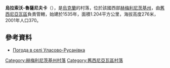 {{coord|49|36|43|N|27|33|36|E|scale:100000|display=title}}

'''烏拉索沃-魯薩尼夫卡'''（{{lang-uk|Уласово-Русанівка}}），是[[烏克蘭|烏克蘭]]的村落，位於該國西部[[赫梅利尼茨基州|赫梅利尼茨基州]]，由[[舊西尼亞瓦區|舊西尼亞瓦區]]負責管轄，始建於1535年，面積1.204平方公里，海拔高度276米，2001年人口370。

==參考資料== 
* [http://weather.in.ua/ua/hmel'nickaja/26835 Погода в селі Уласово-Русанівка] {{Wayback|url=http://weather.in.ua/ua/hmel%27nickaja/26835 |date=20111220160316 }}

{{DEFAULTSORT:Уласово-Русанівка}}
[[Category:赫梅利尼茨基州村落|Category:赫梅利尼茨基州村落]]
[[Category:舊西尼亞瓦區村落|Category:舊西尼亞瓦區村落]]


{{Khmelnytskyi-geo-stub}}